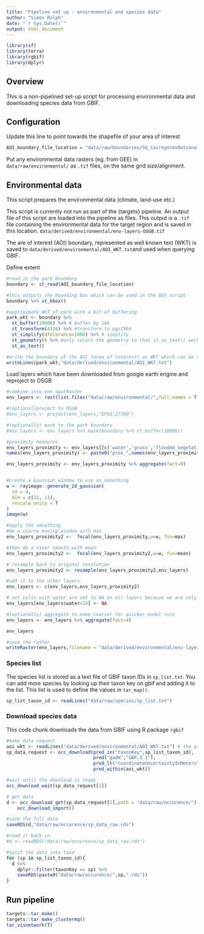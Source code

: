 ```yaml
---
title: "Pipeline set up - environmental and species data"
author: "Simon Rolph"
date: "`r Sys.Date()`"
output: html_document
---
```


```r
library(sf)
library(terra)
library(rgbif)
library(dplyr)
```

## Overview

This is a non-pipelined set-up script for processing environmental data and downloading species data from GBIF.

## Configuration

Update this line to point towards the shapefile of your area of interest

```r
AOI_boundary_file_location = "data/raw/boundaries/SG_CairngormsNationalPark_2010/SG_CairngormsNationalPark_2010.shp"
```

Put any environmental data rasters (eg. from GEE) in `data/raw/environmental/` as `.tif` files, on the same grid size/alignment.

## Environmental data

This script prepares the environmental data (climate, land-use etc.)

This script is currently not run as part of the {targets} pipeline. An output file of this script are loaded into the pipeline as files. This output is a `.tif` file containing the environmental data for the target region and is saved in this location. `data/derived/environmental/env-layers-OSGB.tif` 

The are of interest (AOI) boundary, represented as well known text (WKT) is saved to `data/derived/environmental/AOI_WKT.txt`and used when querying GBIF.

Define extent

```r
#read in the park boundary
boundary <- st_read(AOI_boundary_file_location)

#this outputs the bounding box which can be used in the GEE script
boundary %>% st_bbox()

#appriximate WKT of park with a bit of buffering
park_wkt <- boundary %>%
  st_buffer(10000) %>% # buffer by 10k
  st_transform(4326) %>% #transform to wgs1984
  st_simplify(dTolerance=1000) %>% # simplify
  st_geometry() %>% #only select the geometry to that st_as_text() works properly
  st_as_text()

#write the boundary of the AOI (area of interest) as WKT which can be used for querying GBIF
writeLines(park_wkt,"data/derived/environmental/AOI_WKT.txt")

```

Load layers which have been downloaded from google earth engine and reproject to OSGB

```r
#combine into one spatRaster
env_layers <- rast(list.files("data/raw/environmental/",full.names = T,pattern=".tif"))

#(optional)project to OSGB
#env_layers <- project(env_layers,"EPSG:27700")

#(optionally) mask to the park boundary
#env_layers <- env_layers %>% mask(boundary %>% st_buffer(10000))

#proximity measures
env_layers_proximity <- env_layers[[c('water','grass','flooded_vegetation','crops','shrub_and_scrub','built','bare','snow_and_ice')]]
names(env_layers_proximity) <- paste0("prox_",names(env_layers_proximity))

env_layers_proximity <- env_layers_proximity %>% aggregate(fact=9)


#create a Gaussian window to use as smoothing
w <- rayimage::generate_2d_gaussian(
  sd = 4,
  dim = c(11, 11),
  rescale_unity = T
)
image(w)

#apply the smoothing
#do a coarse moving window with max
env_layers_proximity2 <-  focal(env_layers_proximity,w=w, fun=max)

#then do a nicer smooth with mean
env_layers_proximity2 <-  focal(env_layers_proximity2,w=w, fun=mean)

# resample back to original resolution
env_layers_proximity2 <- resample(env_layers_proximity2,env_layers)

#add it to the other layers
env_layers <- c(env_layers,env_layers_proximity2)

# set cells with water are set to NA on all layers because we are only modelling terrestrial species
env_layers[env_layers$water>15] <- NA

#(optionally) aggregate to make coarser for quicker model runs
env_layers <- env_layers %>% aggregate(fact=4)

env_layers

#save the raster  
writeRaster(env_layers,filename = "data/derived/environmental/env-layers-OSGB.tif",overwrite=T)

```

### Species list

The species list is stored as a text file of GBIF taxon IDs in `sp_list.txt`. You can add more species by looking up their taxon key on gbif and adding it to the list. This list is used to define the values in `tar_map()`.

```r
sp_list_taxon_id <- readLines("data/raw/species/sp_list.txt")
```

### Download species data

This code chunk downloads the data from GBIF using R package `rgbif` 

```r
#make data request
aoi_wkt <- readLines("data/derived/environmental/AOI_WKT.txt") # the area of interest
sp_data_request <- occ_download(pred_in("taxonKey",sp_list_taxon_id),
                                pred("gadm","GBR.3_1"),
                                pred_lt("coordinateUncertaintyInMeters",101),
                                pred_within(aoi_wkt))

#wait until the download is ready
occ_download_wait(sp_data_request[1])

# get data
d <- occ_download_get(sp_data_request[1],path = "data/raw/occurence/") %>% 
    occ_download_import()

#save the full data
saveRDS(d,"data/raw/occurence/sp_data_raw.rds")

#read it back in
#d <- readRDS("data/raw/occurence/sp_data_raw.rds")

#split the data into taxa
for (sp in sp_list_taxon_id){
  d %>% 
    dplyr::filter(taxonKey == sp) %>%
    saveRDS(paste0("data/raw/occurence/",sp,".rds"))
}

```

## Run pipeline

```r
targets::tar_make()
targets::tar_make_clustermq()
tar_visnetwork(T)
```



